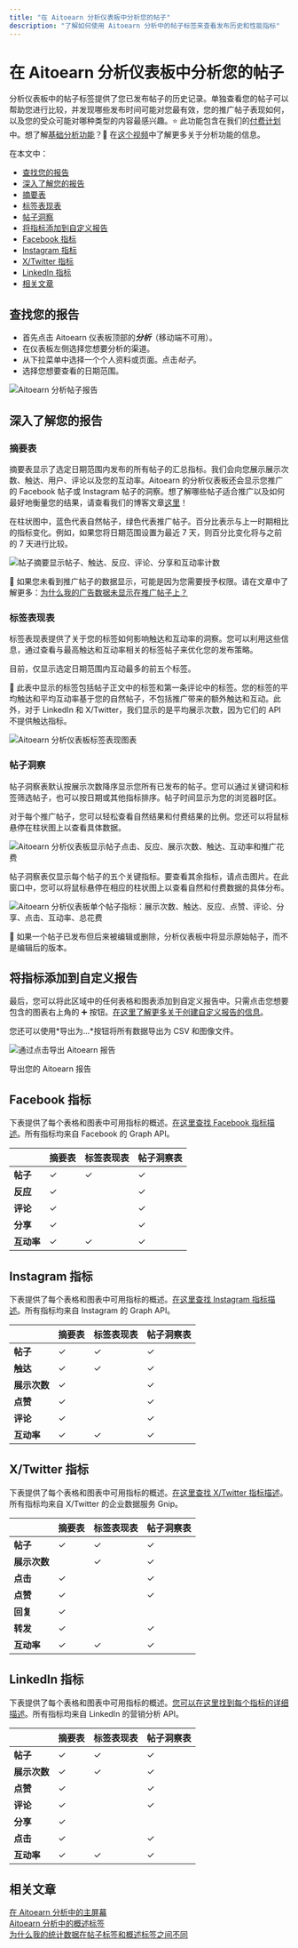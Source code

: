 ```yaml
---
title: "在 Aitoearn 分析仪表板中分析您的帖子"
description: "了解如何使用 Aitoearn 分析中的帖子标签来查看发布历史和性能指标"
---
```


# 在 Aitoearn 分析仪表板中分析您的帖子

分析仪表板中的帖子标签提供了您已发布帖子的历史记录。单独查看您的帖子可以帮助您进行比较，并发现哪些发布时间可能对您最有效，您的推广帖子表现如何，以及您的受众可能对哪种类型的内容最感兴趣。⭐️ 此功能包含在我们的[付费计划](https://aitoearn.helpscoutdocs.com/article/595-功能-可用-on-each-aitoearn-plan)中。想了解[基础分析功能](https://支持.aitoearn.com//支持.aitoearn.com/article/517-insights-on-shared-帖子-within-您的-发布功能-dashboard)？🎥 在[这个视频](https://youtu.be/8MQ_bDys_sc)中了解更多关于分析功能的信息。

在本文中：
- [查找您的报告](#h_bfbf2ddb-011c-44ee-aff9-4deaf0c25940)
- [深入了解您的报告](#h_84b17c7a-488d-4323-9919-c37b28a1595f)
- [摘要表](#Summary-table-jVrzT)
- [标签表现表](#Hashtag-performance-table-m9Owp)
- [帖子洞察](#帖子-insights--peh3)
- [将指标添加到自定义报告](#h_dcc2ec8f-8c83-4742-985a-d14b79d56017)
- [Facebook 指标](#h_bf080924-3f51-4677-bff2-d17d0420b97b)
- [Instagram 指标](#h_8c778177-968e-475c-82e5-f0c650c2f011)
- [X/Twitter 指标](#h_87ce6e08-2a9f-483d-98fb-9ffa32f954d4)
- [LinkedIn 指标](#h_01EQGFKSWEH01RAJA0ASMWKC6T)
- [相关文章](#Related-articles-hHhAS)

## 查找您的报告

- 首先点击 Aitoearn 仪表板顶部的***分析***（移动端不可用）。
- 在仪表板左侧选择您想要分析的渠道。
- 从下拉菜单中选择一个个人资料或页面。点击*帖子*。
- 选择您想要查看的日期范围。

![Aitoearn 分析帖子报告](//d33v4339jhl8k0.cloudfront.net/docs/assets/64cb6cf86d4a3e191f237e66/images/661fe2a2734e0c0c779a5cd9/file-j6IIsgDGbM.jpg)

## 深入了解您的报告

### 摘要表

摘要表显示了选定日期范围内发布的所有帖子的汇总指标。我们会向您展示展示次数、触达、用户、评论以及您的互动率。Aitoearn 的分析仪表板还会显示您推广的 Facebook 帖子或 Instagram 帖子的洞察。想了解哪些帖子适合推广以及如何最好地衡量您的结果，请查看我们的博客文章[这里](https://aitoearn.com/资源/boosted-帖子-insights/)！

在柱状图中，蓝色代表自然帖子，绿色代表推广帖子。百分比表示与上一时期相比的指标变化。例如，如果您将日期范围设置为最近 7 天，则百分比变化将与之前的 7 天进行比较。

![帖子摘要显示帖子、触达、反应、评论、分享和互动率计数](//d33v4339jhl8k0.cloudfront.net/docs/assets/64cb6cf86d4a3e191f237e66/images/651499586241295a81ba6db2/img-1656503-1695848790-854412992.png)

📝 如果您未看到推广帖子的数据显示，可能是因为您需要授予权限。请在文章中了解更多：[为什么我的广告数据未显示在推广帖子上？](https://aitoearn.helpscoutdocs.com/article/516-为什么-isnt-my-ad-data-displayed-on-boosted-帖子)

### 标签表现表

标签表现表提供了关于您的标签如何影响触达和互动率的洞察。您可以利用这些信息，通过查看与最高触达和互动率相关的标签帖子来优化您的发布策略。

目前，仅显示选定日期范围内互动最多的前五个标签。

📝 此表中显示的标签包括帖子正文中的标签和第一条评论中的标签。您的标签的平均触达和平均互动率基于您的自然帖子，不包括推广带来的额外触达和互动。此外，对于 LinkedIn 和 X/Twitter，我们显示的是平均展示次数，因为它们的 API 不提供触达指标。

![Aitoearn 分析仪表板标签表现图表](//d33v4339jhl8k0.cloudfront.net/docs/assets/64cb6cf86d4a3e191f237e66/images/651499586241295a81ba6db3/img-1656503-1695848790-1187295208.png)

### 帖子洞察

帖子洞察表默认按展示次数降序显示您所有已发布的帖子。您可以通过关键词和标签筛选帖子，也可以按日期或其他指标排序。帖子时间显示为您的浏览器时区。

对于每个推广帖子，您可以轻松查看自然结果和付费结果的比例。您还可以将鼠标悬停在柱状图上以查看具体数据。

![Aitoearn 分析仪表板显示帖子点击、反应、展示次数、触达、互动率和推广花费](//d33v4339jhl8k0.cloudfront.net/docs/assets/64cb6cf86d4a3e191f237e66/images/651499588820396325b6fdb8/img-1656503-1695848790-1956577373.png)

帖子洞察表仅显示每个帖子的五个关键指标。要查看其余指标，请点击图片。在此窗口中，您可以将鼠标悬停在相应的柱状图上以查看自然和付费数据的具体分布。

![Aitoearn 分析仪表板单个帖子指标：展示次数、触达、反应、点赞、评论、分享、点击、互动率、总花费](//d33v4339jhl8k0.cloudfront.net/docs/assets/64cb6cf86d4a3e191f237e66/images/651499598820396325b6fdb9/img-1656503-1695848791-1031667921.png)

📝 如果一个帖子已发布但后来被编辑或删除，分析仪表板中将显示原始帖子，而不是编辑后的版本。

## 将指标添加到自定义报告

最后，您可以将此区域中的任何表格和图表添加到自定义报告中。只需点击您想要包含的图表右上角的 ➕ 按钮。[在这里了解更多关于创建自定义报告的信息](https://aitoearn.helpscoutdocs.com/article/534-creating-custom-分析功能-reports)。

您还可以使用*导出为...*按钮将所有数据导出为 CSV 和图像文件。

![通过点击导出 Aitoearn 报告](//d33v4339jhl8k0.cloudfront.net/docs/assets/64cb6cf86d4a3e191f237e66/images/651499598820396325b6fdba/img-1656503-1695848791-858253065.png)

导出您的 Aitoearn 报告

## Facebook 指标

下表提供了每个表格和图表中可用指标的概述。[在这里查找 Facebook 指标描述](https://aitoearn.helpscoutdocs.com/article/520-Facebook-metric-descriptions)。所有指标均来自 Facebook 的 Graph API。

| | **摘要表** | **标签表现表** | **帖子洞察表** |
| --- | --- | --- | --- |
| **帖子** | ✓ | ✓ | ✓ |
| **反应** | ✓ | | ✓ |
| **评论** | ✓ | | ✓ |
| **分享** | ✓ | | ✓ |
| **互动率** | ✓ | ✓ | ✓ |

## Instagram 指标

下表提供了每个表格和图表中可用指标的概述。[在这里查找 Instagram 指标描述](https://aitoearn.helpscoutdocs.com/article/521-Instagram-metric-descriptions)。所有指标均来自 Instagram 的 Graph API。

| | **摘要表** | **标签表现表** | **帖子洞察表** |
| --- | --- | --- | --- |
| **帖子** | ✓ | ✓ | ✓ |
| **触达** | ✓ | ✓ | ✓ |
| **展示次数** | ✓ | | ✓ |
| **点赞** | ✓ | | ✓ |
| **评论** | ✓ | | ✓ |
| **互动率** | ✓ | ✓ | ✓ |

## X/Twitter 指标

下表提供了每个表格和图表中可用指标的概述。[在这里查找 X/Twitter 指标描述](https://aitoearn.helpscoutdocs.com/article/522-Twitter-metric-descriptions)。所有指标均来自 X/Twitter 的企业数据服务 Gnip。

| | **摘要表** | **标签表现表** | **帖子洞察表** |
| --- | --- | --- | --- |
| **帖子** | ✓ | ✓ | ✓ |
| **展示次数** | | ✓ | ✓ |
| **点击** | ✓ | | ✓ |
| **点赞** | ✓ | | ✓ |
| **回复** | ✓ | | |
| **转发** | ✓ | | ✓ |
| **互动率** | ✓ | ✓ | ✓ |

## LinkedIn 指标

下表提供了每个表格和图表中可用指标的概述。[您可以在这里找到每个指标的详细描述](https://aitoearn.helpscoutdocs.com/article/523-LinkedIn-metric-descriptions)。所有指标均来自 LinkedIn 的营销分析 API。

| | **摘要表** | **标签表现表** | **帖子洞察表** |
| --- | --- | --- | --- |
| **帖子** | ✓ | ✓ | ✓ |
| **展示次数** | ✓ | ✓ | ✓ |
| **点赞** | ✓ | | ✓ |
| **评论** | ✓ | | ✓ |
| **分享** | ✓ | | |
| **点击** | ✓ | | ✓ |
| **互动率** | ✓ | ✓ | ✓ |

## 相关文章

[在 Aitoearn 分析中的主屏幕](https://支持.aitoearn.com//支持.aitoearn.com/article/519-概述-of-metrics-across-all-social-channels?utm_source=chatgpt.com)  
[Aitoearn 分析中的概述标签](https://支持.aitoearn.com//支持.aitoearn.com/article/526-performance-概述?utm_source=chatgpt.com)  
[为什么我的统计数据在帖子标签和概述标签之间不同](https://支持.aitoearn.com//支持.aitoearn.com/article/533-为什么-are-my-stats-different-between-the-帖子-tab-and-the-概述-tab)
